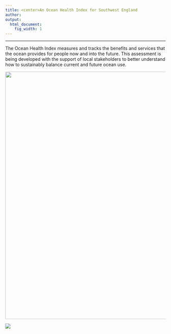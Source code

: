 ```yaml
---
title: <center>An Ocean Health Index for Southwest England
author:  
output:
  html_document:
    fig_width: 1
---
```


----

The Ocean Health Index measures and tracks the benefits and services that the ocean provides for people now and into the future. This assessment is being developed with the support of local stakeholders to better understand how to sustainably balance current and future ocean use.


<center><img src="images/St_Agnes.JPG" width="775px"></center>  

![](images/ohi-logo.png)

